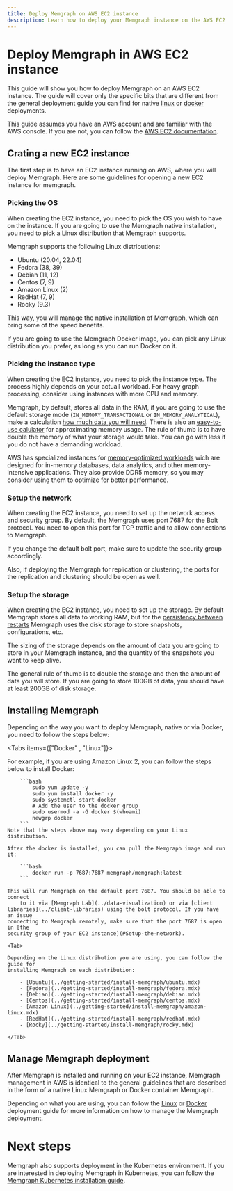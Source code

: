 ```yaml
---
title: Deploy Memgraph on AWS EC2 instance 
description: Learn how to deploy your Memgraph instance on the AWS EC2 instance.
---
```



# Deploy Memgraph in AWS EC2 instance

This guide will show you how to deploy Memgraph on an AWS EC2 instance. The
guide will cover only the specific bits that are different from the general
deployment guide you can find for native [linux](./linux.mdx) or
[docker](./docker.mdx) deployments.

This guide assumes you have an AWS account and are familiar with the AWS
console. If you are not, you can follow the [AWS EC2
documentation](https://docs.aws.amazon.com/AWSEC2/latest/UserGuide/EC2_GetStarted.html).


## Crating a new EC2 instance 

The first step is to have an EC2 instance running on AWS, where you will deploy
Memgraph. Here are some guidelines for opening a new EC2 instance for memgraph. 

### Picking the OS 

When creating the EC2 instance, you need to pick the OS you wish to have on the
instance. If you are going to use the Memgraph native installation, you need to
pick a Linux distribution that Memgraph supports.

Memgraph supports the following Linux distributions:

- Ubuntu (20.04, 22.04)
- Fedora (38, 39)
- Debian (11, 12) 
- Centos (7, 9) 
- Amazon Linux (2)
- RedHat (7, 9)
- Rocky (9.3)

This way, you will manage the native installation of Memgraph, which can bring
some of the speed benefits. 

If you are going to use the Memgraph Docker image, you can pick any Linux
distribution you prefer, as long as you can run Docker on it.


### Picking the instance type

When creating the EC2 instance, you need to pick the instance type. The process
highly depends on your actuall workload. For heavy graph processing, consider
using instances with more CPU and memory. 

Memgraph, by default, stores all data in the RAM, if you are going to use the
default storage mode (`IN_MEMORY_TRANSACTIONAL` or `IN_MEMORY_ANALYTICAL`), make
a calculation [how much data you will
need]((/fundamentals/storage-memory-usage#calculate-storage-memory-usage)).
There is also an [easy-to-use
calulator](https://memgraph.com/enterprise#ram-calculator) for approximating
memory usage. The rule of thumb is to have double the memory of what your
storage would take. You can go with less if you do not have a demanding
workload.


AWS has specialized instances for [memory-optimized
workloads](https://docs.aws.amazon.com/ec2/latest/instancetypes/mo.html) wich
are designed for in-memory databases, data analytics, and other memory-intensive
applications. They also provide DDR5 memory, so you may consider using them to
optimize for better performance. 


### Setup the network

When creating the EC2 instance, you need to set up the network access and
security group. By default, the Memgraph uses port 7687 for the Bolt protocol.
You need to open this port for TCP traffic and to allow connections to Memgraph. 

If you change the default bolt port, make sure to update the security group
accordingly.

Also, if deploying the Memgraph for replication or clustering, the ports for the
replication and clustering should be open as well.


### Setup the storage 

When creating the EC2 instance, you need to set up the storage. By default
Memgraph stores all data to working RAM, but for the [persistency between
restarts](../fundamentals/data-durability) Memgraph uses the disk storage to
store snapshots, configurations, etc.

The sizing of the storage depends on the amount of data you are going to store
in your Memgraph instance, and the quantity of the snapshots you want to keep
alive. 

The general rule of thumb is to double the storage and then the amount of data
you will store. If you are going to store 100GB of data, you should have at
least 200GB of disk storage. 


## Installing Memgraph 

Depending on the way you want to deploy Memgraph, native or via Docker, you need
to follow the steps below: 

<Tabs items={["Docker" , "Linux"]}>

 <Tab> 
    For example, if you are using Amazon Linux 2, you can follow the steps
    below to install Docker:

        ```bash
            sudo yum update -y
            sudo yum install docker -y
            sudo systemctl start docker
            # Add the user to the docker group
            sudo usermod -a -G docker $(whoami)
            newgrp docker
        ```
    Note that the steps above may vary depending on your Linux distribution.

    After the docker is installed, you can pull the Memgraph image and run it:

        ```bash
            docker run -p 7687:7687 memgraph/memgraph:latest
        ```

    This will run Memgraph on the default port 7687. You should be able to connect
        to it via [Memgraph Lab](../data-visualization) or via [client
    libraries](../client-libraries) using the bolt protocol. If you have an issue
    connecting to Memgraph remotely, make sure that the port 7687 is open in [the
    security group of your EC2 instance](#Setup-the-network).
  </Tab>

    <Tab>

    Depending on the Linux distribution you are using, you can follow the guide for
    installing Memgraph on each distribution: 

        - [Ubuntu](../getting-started/install-memgraph/ubuntu.mdx)
        - [Fedora](../getting-started/install-memgraph/fedora.mdx)
        - [Debian](../getting-started/install-memgraph/debian.mdx)
        - [Centos](../getting-started/install-memgraph/centos.mdx)
        - [Amazon Linux](../getting-started/install-memgraph/amazon-linux.mdx)
        - [RedHat](../getting-started/install-memgraph/redhat.mdx)
        - [Rocky](../getting-started/install-memgraph/rocky.mdx)

    </Tab> 
 </Tabs>

## Manage Memgraph deployment

After Memgraph is installed and running on your EC2 instance, Memgraph
management in AWS is identical to the general guidelines that are described in
the form of a native Linux Memgraph or Docker container Memgraph. 

Depending on what you are using, you can follow the [Linux](./linux.mdx) or
[Docker](./docker.mdx) deployment guide for more information on how to manage
the Memgraph deployment.


# Next steps 

Memgraph also supports deployment in the Kubernetes environment. If you are
interested in deploying Memgraph in Kubernetes, you can follow the [Memgraph
Kubernetes installation
guide](../getting-started/install-memgraph/kubernetes.mdx). 

